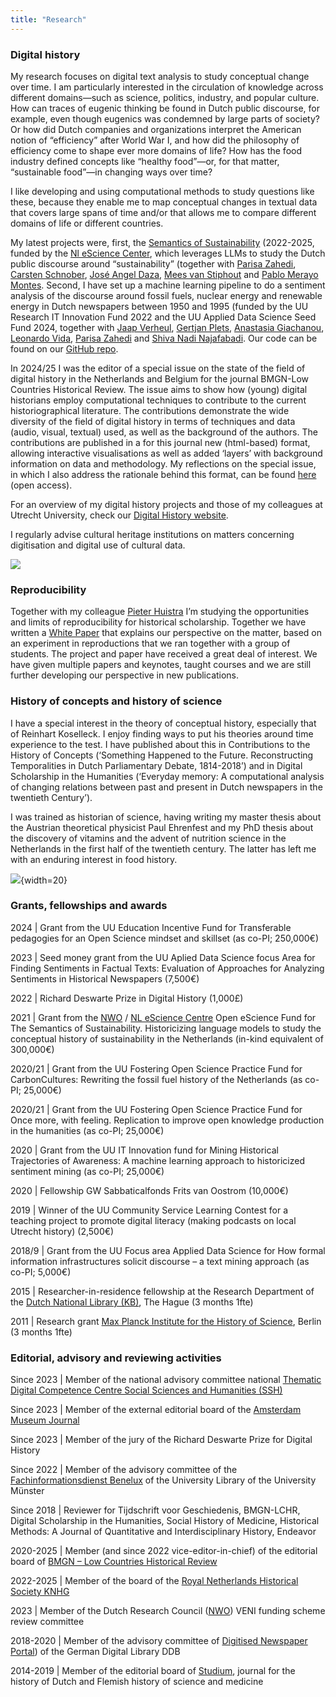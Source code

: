 ```yaml
---
title: "Research"
---
```


###   Digital history {#digital-history}

My research focuses on digital text analysis to study conceptual change over time. I am particularly interested in the circulation of knowledge across different domains—such as science, politics, industry, and popular culture. How can traces of eugenic thinking be found in Dutch public discourse, for example, even though eugenics was condemned by large parts of society? Or how did Dutch companies and organizations interpret the American notion of "efficiency" after World War I, and how did the philosophy of efficiency come to shape ever more domains of life? How has the food industry defined concepts like "healthy food"—or, for that matter, "sustainable food"—in changing ways over time?

I like developing and using computational methods to study questions like these, because they enable me to map conceptual changes in textual data that covers large spans of time and/or that allows me to compare different domains of life or different countries.

My latest projects were, first, the [Semantics of Sustainability](https://semantics-of-sustainability.github.io/Website/index.html){.external target="_blank"} (2022-2025, funded by the [Nl eScience Center](https://www.esciencecenter.nl/){.external target="_blank"}, which leverages LLMs to study the Dutch public discourse around "sustainability" (together with [Parisa Zahedi](https://github.com/parisa-zahedi){.external target="_blank"}, [Carsten Schnober](https://carschno.github.io/){.external target="_blank"}, [José Angel Daza](https://github.com/angel-daza){.external target="_blank"}, [Mees van Stiphout](https://www.uu.nl/staff/MvanStiphout){.external target="_blank"} and [Pablo Merayo Montes](https://github.com/Pablo-Merayo){.external target="_blank"}. Second, I have set up a machine learning pipeline to do a sentiment analysis of the discourse around fossil fuels, nuclear energy and renewable energy in Dutch newspapers between 1950 and 1995 (funded by the UU Research IT Innovation Fund 2022 and the UU Applied Data Science Seed Fund 2024, together with [Jaap Verheul](https://www.uu.nl/staff/JVerheul){.external target="_blank"}, [Gertjan Plets](https://www.uu.nl/staff/GFJPlets){.external target="_blank"}, [Anastasia Giachanou](http://giachanou.com/){.external target="_blank"}, [Leonardo Vida](https://www.leonardovida.com/){.external target="_blank"}, [Parisa Zahedi](https://github.com/parisa-zahedi){.external target="_blank"} and [Shiva Nadi Najafabadi](https://www.uu.nl/staff/SNadiNajafabadi){.external target="_blank"}. Our code can be found on our [GitHub repo](https://github.com/UtrechtUniversity/historical-news-sentiment){.external target="_blank"}.

In 2024/25 I was the editor of a special issue on the state of the field of digital history in the Netherlands and Belgium for the journal BMGN-Low Countries Historical Review. The issue aims to show how (young) digital historians employ computational techniques to contribute to the current historiographical literature. The contributions demonstrate the wide diversity of the field of digital history in terms of techniques and data (audio, visual, textual) used, as well as the background of the authors. The contributions are published in a for this journal new (html-based) format, allowing interactive visualisations as well as added 'layers' with background information on data and methodology. My reflections on the special issue, in which I also address the rationale behind this format, can be found [here](https://bmgn-lchr.nl/article/view/21151){.external target="_blank"} (open access).

For an overview of my digital history projects and those of my colleagues at Utrecht University, check our [Digital History website](https://digitalhistory.hum.uu.nl/){.external target="_blank"}.

I regularly advise cultural heritage institutions on matters concerning digitisation and digital use of cultural data.

![](images/interest.png){fig-align="left"}

### Reproducibility

Together with my colleague [Pieter Huistra](https://www.uu.nl/staff/PAHuistra){.external target="_blank"} I'm studying the opportunities and limits of reproducibility for historical scholarship. Together we have written a [White Paper](https://zenodo.org/records/7037401){.external target="_blank"} that explains our perspective on the matter, based on an experiment in reproductions that we ran together with a group of students. The project and paper have received a great deal of interest. We have given multiple papers and keynotes, taught courses and we are still further developing our perspective in new publications.

### History of concepts and history of science

I have a special interest in the theory of conceptual history, especially that of Reinhart Koselleck. I enjoy finding ways to put his theories around time experience to the test. I have published about this in Contributions to the History of Concepts (‘Something Happened to the Future. Reconstructing Temporalities in Dutch Parliamentary Debate, 1814-2018’) and in Digital Scholarship in the Humanities ('Everyday memory: A computational analysis of changing relations between past and present in Dutch newspapers in the twentieth Century'). 

I was trained as historian of science, having writing my master thesis about the Austrian theoretical physicist Paul Ehrenfest and my PhD thesis about the discovery of vitamins and the advent of nutrition science in the Netherlands in the first half of the twentieth century. The latter has left me with an enduring interest in food history.

![](images/huijnen_phd.png){fig-align="left"}{width=20}

### Grants, fellowships and awards

2024 \| Grant from the UU Education Incentive Fund for Transferable pedagogies for an Open Science mindset and skillset (as co-PI; 250,000€)

2023 \| Seed money grant from the UU Aplied Data Science focus Area for Finding Sentiments in Factual Texts: Evaluation of Approaches for Analyzing Sentiments in Historical Newspapers (7,500€)

2022 \| Richard Deswarte Prize in Digital History (1,000£)

2021 \| Grant from the [NWO](https://www.nwo.nl/en){.external target="_blank"} / [NL eScience Centre](https://www.esciencecenter.nl/){.external target="_blank"} Open eScience Fund for The Semantics of Sustainability. Historicizing language models to study the conceptual history of sustainability in the Netherlands (in-kind equivalent of 300,000€)

2020/21	\| Grant from the UU Fostering Open Science Practice Fund for CarbonCultures: Rewriting the fossil fuel history of the Netherlands (as co-PI; 25,000€)

2020/21	\| Grant from the UU Fostering Open Science Practice Fund for Once more, with feeling. Replication to improve open knowledge production in the humanities (as co-PI; 25,000€)

2020 \| Grant from the UU IT Innovation fund for Mining Historical Trajectories of Awareness: A machine learning approach to historicized sentiment mining (as co-PI; 25,000€)

2020 \| Fellowship GW Sabbaticalfonds Frits van Oostrom (10,000€)

2019 \| Winner of the UU Community Service Learning Contest for a teaching project to promote digital literacy (making podcasts on local Utrecht history) (2,500€)

2018/9 \| Grant from the UU Focus area Applied Data Science for How formal information infrastructures solicit discourse – a text mining approach (as co-PI; 5,000€)

2015 \| Researcher-in-residence fellowship at the Research Department of the [Dutch National Library (KB)](https://www.kb.nl/){.external target="_blank"}, The Hague (3 months 1fte)

2011 \| Research grant [Max Planck Institute for the History of Science](https://www.mpiwg-berlin.mpg.de/){.external target="_blank"}, Berlin (3 months 1fte)

### Editorial, advisory and reviewing activities

Since 2023 \| Member of the national advisory committee national [Thematic Digital Competence Centre Social Sciences and Humanities (SSH)](https://tdcc.nl/about-tddc/ssh/){.external target="_blank"}

Since 2023 \| Member of the external editorial board of the [Amsterdam Museum Journal](https://www.amsterdammuseum.nl/about-museum-journal){.external target="_blank"}

Since 2023 \| Member of the jury of the Richard Deswarte Prize for Digital History

Since 2022 \| Member of the advisory committee of the [Fachinformationsdienst Benelux](https://www.fid-benelux.de/){.external target="_blank"} of the University Library of the University Münster
	
Since 2018 \| Reviewer for Tijdschrift voor Geschiedenis, BMGN-LCHR, Digital Scholarship in the Humanities, Social History of Medicine, Historical Methods: A Journal of Quantitative and Interdisciplinary History, Endeavor

2020-2025 \| Member (and since 2022 vice-editor-in-chief) of the editorial board of [BMGN – Low Countries Historical Review](https://bmgn-lchr.nl/){.external target="_blank"}

2022-2025 \| Member of the board of the [Royal Netherlands Historical Society KNHG](https://knhg.nl/){.external target="_blank"}

2023 \| Member of the Dutch Research Council ([NWO](https://www.nwo.nl/en){.external target="_blank"}) VENI funding scheme review committee

2018-2020 \| Member of the advisory committee of [Digitised Newspaper Portal](https://www.deutsche-digitale-bibliothek.de/newspaper){.external target="_blank"}) of the German Digital Library DDB
	
2014-2019 \| Member of the editorial board of [Studium](https://clockss.org/triggered-content/studium-tijdschrift-voor-wetenschaps-en-universiteitsgeschiedenis-revue-dhistoire-des-sciences-et-des-universites/){.external target="_blank"}, journal for the history of Dutch and Flemish history of science and medicine

